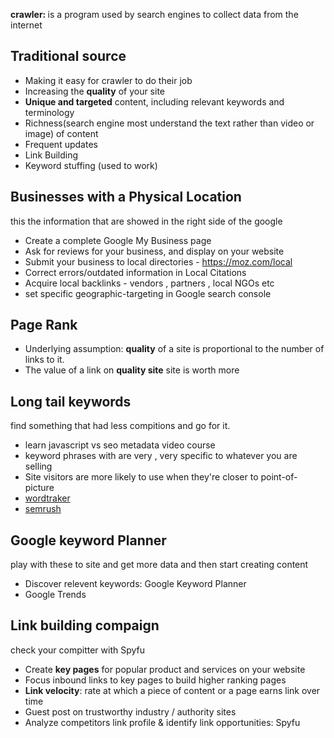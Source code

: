 <b>crawler: </b> is a program used by search engines to collect data from the internet

## Traditional source
- Making it easy for crawler to do their job
- Increasing the <b>quality</b> of your site
- <b>Unique and targeted</b> content, including relevant keywords and terminology
- Richness(search engine most understand the text rather than video or image) of content
- Frequent updates
- Link Building
- Keyword stuffing (used to work)

## Businesses with a Physical Location
this the information that are showed in the right side of the google
- Create a complete Google My Business page
- Ask for reviews for your business, and display on your website
- Submit your business to local directories - https://moz.com/local
- Correct errors/outdated information in Local Citations
- Acquire local backlinks - vendors , partners , local NGOs etc
- set specific geographic-targeting in Google search console

## Page Rank
- Underlying assumption: <b>quality</b> of a site is proportional to the 
number of links to it.
- The value of a link on <b>quality site</b> site is worth more

## Long tail keywords
find something that had less compitions and go for it.
- learn javascript vs seo metadata video course
- keyword phrases with are very , very specific to whatever you are selling
- Site visitors are more likely to use when they're closer to point-of-picture
- [wordtraker](https://app.wordtracker.com/)
- [semrush](https://www.semrush.com/)

## Google keyword Planner
play with these to site and get more data and then 
start creating content
- Discover relevent keywords: Google Keyword Planner
- Google Trends

## Link building compaign 
check your compitter with Spyfu
- Create <b>key pages</b> for popular product and services on your website
- Focus inbound links to key pages to build higher ranking pages
- <b>Link velocity</b>: rate at which a piece of content or a page earns link over time
- Guest post on trustworthy industry / authority sites 
- Analyze competitors link profile & identify link opportunities: Spyfu
